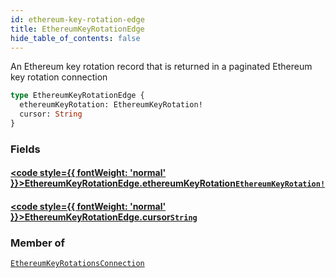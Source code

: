 ```yaml
---
id: ethereum-key-rotation-edge
title: EthereumKeyRotationEdge
hide_table_of_contents: false
---
```








An Ethereum key rotation record that is returned in a paginated Ethereum key rotation connection

```graphql
type EthereumKeyRotationEdge {
  ethereumKeyRotation: EthereumKeyRotation!
  cursor: String
}
```


### Fields

#### [<code style={{ fontWeight: 'normal' }}>EthereumKeyRotationEdge.<b>ethereumKeyRotation</b></code>](#)<Bullet />[`EthereumKeyRotation!`](/docs/testnet/graphql/objects/ethereum-key-rotation) <Badge class="secondary" text="non-null"/> <Badge class="secondary" text="object"/>
> 
> 

#### [<code style={{ fontWeight: 'normal' }}>EthereumKeyRotationEdge.<b>cursor</b></code>](#)<Bullet />[`String`](/docs/testnet/graphql/scalars/string) <Badge class="secondary" text="scalar"/>
> 
> 



### Member of

[`EthereumKeyRotationsConnection`](/docs/testnet/graphql/objects/ethereum-key-rotations-connection)  <Badge class="secondary" text="object"/>



